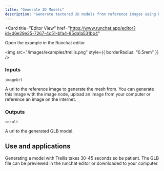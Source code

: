 ```yaml
---
title: "Generate 3D Models"
description: "Generate textured 3D models from reference images using Fal and Trellis"
---
```


<Card
  title="Editor View"
  href="https://www.runchat.app/editor?id=d6e29e25-7267-4c51-bfa4-85da1a531bb4"
>
  Open the example in the Runchat editor
</Card>

<img src="/images/examples/trellis.png" style={{ borderRadius: "0.5rem" }} />

### Inputs

`imageUrl`

A url to the reference image to generate the mesh from. 
You can generate this image with the image node, upload an image from your computer or reference an image on the internet.

### Outputs

`result`

A url to the generated GLB model.

## Use and applications

Generating a model with Trellis takes 30-45 seconds so be patient. 
The GLB file can be previewed in the runchat editor or downloaded to your computer.
